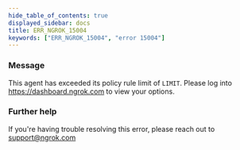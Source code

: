 ```yaml
---
hide_table_of_contents: true
displayed_sidebar: docs
title: ERR_NGROK_15004
keywords: ["ERR_NGROK_15004", "error 15004"]
---
```


### Message

This agent has exceeded its policy rule limit of `LIMIT`. Please log into https://dashboard.ngrok.com to view your options.

### Further help

If you're having trouble resolving this error, please reach out to [support@ngrok.com](mailto:support@ngrok.com?subject=Help%20with%20ERR_NGROK_15004)
